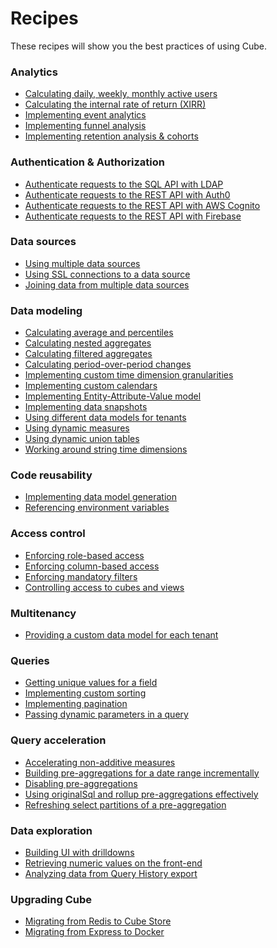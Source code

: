 # Recipes

These recipes will show you the best practices of using Cube.

### Analytics

- [Calculating daily, weekly, monthly active users](/product/data-modeling/recipes/active-users)
- [Calculating the internal rate of return (XIRR)](/guides/recipes/analytics/xirr)
- [Implementing event analytics](/product/data-modeling/recipes/event-analytics)
- [Implementing funnel analysis](/guides/recipes/analytics/funnels)
- [Implementing retention analysis & cohorts](/guides/recipes/analytics/cohort-retention)

### Authentication & Authorization

- [Authenticate requests to the SQL API with LDAP](/guides/recipes/auth/sql-api-ldap)
- [Authenticate requests to the REST API with Auth0](/guides/recipes/auth/auth0-guide)
- [Authenticate requests to the REST API with AWS Cognito](/guides/recipes/auth/aws-cognito)
- [Authenticate requests to the REST API with Firebase](https://medium.com/@ivo.hohlweck/use-firebase-auth-for-cubejs-a609f213ac67)

### Data sources

- [Using multiple data sources](/guides/recipes/data-sources/multiple-sources-same-schema)
- [Using SSL connections to a data source](/guides/recipes/data-sources/using-ssl-connections-to-data-source)
- [Joining data from multiple data sources](/guides/recipes/query-acceleration/joining-multiple-data-sources)

### Data modeling

- [Calculating average and percentiles](/guides/recipes/data-modeling/percentiles)
- [Calculating nested aggregates](/guides/recipes/data-modeling/nested-aggregates)
- [Calculating filtered aggregates](/guides/recipes/data-modeling/filtered-aggregates)
- [Calculating period-over-period changes](/guides/recipes/data-modeling/period-over-period)
- [Implementing custom time dimension granularities](/guides/recipes/data-modeling/custom-granularity)
- [Implementing custom calendars](/guides/recipes/data-modeling/custom-calendar)
- [Implementing Entity-Attribute-Value model](/guides/recipes/data-modeling/entity-attribute-value)
- [Implementing data snapshots](/guides/recipes/data-modeling/snapshots)
- [Using different data models for tenants](/guides/recipes/access-control/using-different-schemas-for-tenants)
- [Using dynamic measures](/guides/recipes/data-modeling/using-dynamic-measures)
- [Using dynamic union tables](/guides/recipes/data-modeling/dynamic-union-tables)
- [Working around string time dimensions](/guides/recipes/data-modeling/string-time-dimensions)

### Code reusability

- [Implementing data model generation](/guides/recipes/code-reusability/schema-generation)
- [Referencing environment variables](/guides/recipes/code-reusability/environment-variables)

### Access control

- [Enforcing role-based access](/guides/recipes/access-control/role-based-access)
- [Enforcing column-based access](/guides/recipes/access-control/column-based-access)
- [Enforcing mandatory filters](/guides/recipes/access-control/enforcing-mandatory-filters)
- [Controlling access to cubes and views](/guides/recipes/access-control/controlling-access-to-cubes-and-views)

### Multitenancy

- [Providing a custom data model for each tenant](/guides/recipes/multitenancy/custom-data-model-per-tenant)

### Queries

- [Getting unique values for a field](/guides/recipes/queries/getting-unique-values-for-a-field)
- [Implementing custom sorting](/guides/recipes/queries/sorting)
- [Implementing pagination](/guides/recipes/queries/pagination)
- [Passing dynamic parameters in a query](/guides/recipes/data-modeling/passing-dynamic-parameters-in-a-query)

### Query acceleration

- [Accelerating non-additive measures](/guides/recipes/query-acceleration/non-additivity)
- [Building pre-aggregations for a date range incrementally](/guides/recipes/query-acceleration/incrementally-building-pre-aggregations-for-a-date-range)
- [Disabling pre-aggregations](/guides/recipes/query-acceleration/disabling-pre-aggregations)
- [Using originalSql and rollup pre-aggregations effectively](/guides/recipes/query-acceleration/using-originalsql-and-rollups-effectively)
- [Refreshing select partitions of a pre-aggregation](/guides/recipes/query-acceleration/refreshing-select-partitions)

### Data exploration

- [Building UI with drilldowns](/guides/recipes/data-exploration/drilldowns)
- [Retrieving numeric values on the front-end](/guides/recipes/data-exploration/cast-numerics)
- [Analyzing data from Query History export](/guides/recipes/data-exploration/query-history-export)

### Upgrading Cube

- [Migrating from Redis to Cube Store](https://cube.dev/blog/how-you-win-by-using-cube-store-part-1#how-to-migrate-to-cube-store)
- [Migrating from Express to Docker](/guides/recipes/upgrading-cube/migrating-from-express-to-docker)
